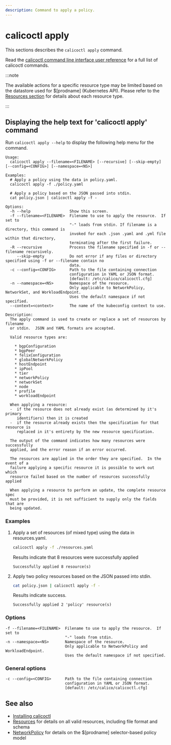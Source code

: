 ```yaml
---
description: Command to apply a policy.
---
```


# calicoctl apply

This sections describes the `calicoctl apply` command.

Read the [calicoctl command line interface user reference](overview.mdx)
for a full list of calicoctl commands.

:::note

The available actions for a specific resource type may be
limited based on the datastore used for $[prodname] (Kubernetes API).
Please refer to the
[Resources section](../../resources/overview.mdx)
for details about each resource type.

:::

## Displaying the help text for 'calicoctl apply' command

Run `calicoctl apply --help` to display the following help menu for the
command.

```
Usage:
  calicoctl apply --filename=<FILENAME> [--recursive] [--skip-empty] [--config=<CONFIG>] [--namespace=<NS>]

Examples:
  # Apply a policy using the data in policy.yaml.
  calicoctl apply -f ./policy.yaml

  # Apply a policy based on the JSON passed into stdin.
  cat policy.json | calicoctl apply -f -

Options:
  -h --help                 Show this screen.
  -f --filename=<FILENAME>  Filename to use to apply the resource.  If set to
                            "-" loads from stdin. If filename is a directory, this command is
                            invoked for each .json .yaml and .yml file within that directory,
                            terminating after the first failure.
  -R --recursive            Process the filename specified in -f or --filename recursively.
     --skip-empty           Do not error if any files or directory specified using -f or --filename contain no
                            data.
  -c --config=<CONFIG>      Path to the file containing connection
                            configuration in YAML or JSON format.
                            [default: /etc/calico/calicoctl.cfg]
  -n --namespace=<NS>       Namespace of the resource.
                            Only applicable to NetworkPolicy, NetworkSet, and WorkloadEndpoint.
                            Uses the default namespace if not specified.
  --context=<context>       The name of the kubeconfig context to use.

Description:
  The apply command is used to create or replace a set of resources by filename
  or stdin.  JSON and YAML formats are accepted.

  Valid resource types are:

    * bgpConfiguration
    * bgpPeer
    * felixConfiguration
    * globalNetworkPolicy
    * hostEndpoint
    * ipPool
    * tier
    * networkPolicy
    * networkSet
    * node
    * profile
    * workloadEndpoint

  When applying a resource:
  -  if the resource does not already exist (as determined by it's primary
     identifiers) then it is created
  -  if the resource already exists then the specification for that resource is
     replaced in it's entirety by the new resource specification.

  The output of the command indicates how many resources were successfully
  applied, and the error reason if an error occurred.

  The resources are applied in the order they are specified.  In the event of a
  failure applying a specific resource it is possible to work out which
  resource failed based on the number of resources successfully applied

  When applying a resource to perform an update, the complete resource spec
  must be provided, it is not sufficient to supply only the fields that are
  being updated.
```

### Examples

1. Apply a set of resources (of mixed type) using the data in resources.yaml.

   ```bash
   calicoctl apply -f ./resources.yaml
   ```

   Results indicate that 8 resources were successfully applied

   ```
   Successfully applied 8 resource(s)
   ```

1. Apply two policy resources based on the JSON passed into stdin.

   ```bash
   cat policy.json | calicoctl apply -f -
   ```

   Results indicate success.

   ```
   Successfully applied 2 'policy' resource(s)
   ```

### Options

```
-f --filename=<FILENAME>  Filename to use to apply the resource.  If set to
                          "-" loads from stdin.
-n --namespace=<NS>       Namespace of the resource.
                          Only applicable to NetworkPolicy and WorkloadEndpoint.
                          Uses the default namespace if not specified.
```

### General options

```
-c --config=<CONFIG>      Path to the file containing connection
                          configuration in YAML or JSON format.
                          [default: /etc/calico/calicoctl.cfg]
```

## See also

- [Installing calicoctl](../../../operations/clis/calicoctl/install.mdx)
- [Resources](../../resources/overview.mdx) for details on all valid resources, including file format
  and schema
- [NetworkPolicy](../../resources/networkpolicy.mdx) for details on the $[prodname] selector-based policy model
